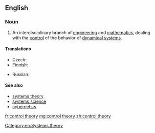 ==English==
{{wikipedia}}

===Noun===
{{en-noun|~|control theories}}

# An interdisciplinary branch of [[engineering]] and [[mathematics]], dealing with the [[control]] of the behavior of [[dynamical system]]s.

====Translations====
{{trans-top|branch of engineering and mathematics}}
* Czech: {{t-|cs|teorie řízení|n}}
* Finnish: {{t-|fi|säätöteoria}}
{{trans-mid}}
* Russian: {{t-|ru|тео́рия управле́ния|f|sc=Cyrl|tr=teórija upravlénija}}
{{trans-bottom}}

====See also====
* [[systems theory]]
* [[systems science]]
* [[cybernetics]]

[[Category:en:Systems theory]]

[[fr:control theory]]
[[mg:control theory]]
[[zh:control theory]]